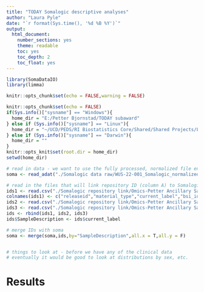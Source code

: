 ```yaml
---
title: "TODAY Somalogic descriptive analyses"
author: "Laura Pyle"
date: "`r format(Sys.time(), '%d %B %Y')`"
output:
  html_document:
    number_sections: yes
    theme: readable
    toc: yes
    toc_depth: 2
    toc_float: yes
---
```


```r
library(SomaDataIO)
library(limma)

knitr::opts_chunk$set(echo = FALSE,warning = FALSE)

knitr::opts_chunk$set(echo = FALSE)
if(Sys.info()["sysname"] == "Windows"){
  home_dir = "E:/Petter Bjornstad/TODAY subaward"
} else if (Sys.info()["sysname"] == "Linux"){
  home_dir = "~/UCD/PEDS/RI Biostatistics Core/Shared/Shared Projects/Laura/Peds Endo/Petter Bjornstad/TODAY subaward/"
} else if (Sys.info()["sysname"] == "Darwin"){
  home_dir = ""
}
knitr::opts_knit$set(root.dir = home_dir)
setwd(home_dir)
```

```r
# read in data - we want to use the fully processed, normalized file ending in "anmlSMP.adat"
soma <- read_adat("./Somalogic data raw/WUS-22-001_Somalogic_normalized/WUS-22-001_v4.1_EDTAPlasma.hybNorm.medNormInt.plateScale.calibrate.anmlQC.qcCheck.anmlSMP.adat")

# read in the files that will link repository ID (column A) to Somalogic ID (column C)
ids1 <- read.csv("./Somalogic repository link/Omics-Petter Ancillary Samples at Colorado LEAD Center - Wash U.csv")
colnames(ids1) <- c("releaseid","material_type","current_label","bsi_id","Date.Drawn","visnum","location")
ids2 <- read.csv("./Somalogic repository link/Omics-Petter Ancillary Samples at NIDDK-TODAY - Wash U.csv")
ids3 <- read.csv("./Somalogic repository link/Omics-Petter Ancillary Samples at NIDDK-TODAY2 - Wash U.csv")
ids <- rbind(ids1, ids2, ids3)
ids$SampleDescription <- ids$current_label

# merge IDs with soma
soma <- merge(soma,ids,by="SampleDescription",all.x = T,all.y = F)



```

```r
# things to look at - before we have any of the clinical data
# eventually it would be good to look at distributions by sex, etc.

```


# Results

```r

```


